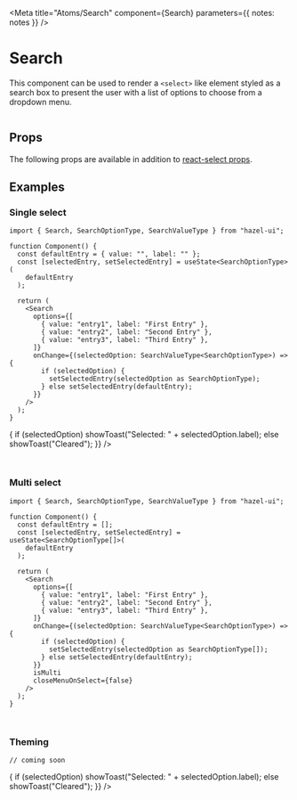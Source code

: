 
<Meta title="Atoms/Search" component={Search} parameters={{ notes: notes }} />

# Search

This component can be used to render a `<select>` like element styled as a
search box to present the user with a list of options to choose from a
dropdown menu.

![]()

## Props

The following props are available in addition to [react-select props][1].

<ArgsTable of={Search} />

## Examples

[]()

### Single select

```tsx
import { Search, SearchOptionType, SearchValueType } from "hazel-ui";

function Component() {
  const defaultEntry = { value: "", label: "" };
  const [selectedEntry, setSelectedEntry] = useState<SearchOptionType>(
    defaultEntry
  );

  return (
    <Search
      options={[
        { value: "entry1", label: "First Entry" },
        { value: "entry2", label: "Second Entry" },
        { value: "entry3", label: "Third Entry" },
      ]}
      onChange={(selectedOption: SearchValueType<SearchOptionType>) => {
        if (selectedOption) {
          setSelectedEntry(selectedOption as SearchOptionType);
        } else setSelectedEntry(defaultEntry);
      }}
    />
  );
}
```

<Search
  options={[
    { value: "entry1", label: "First Entry" },
    { value: "entry2", label: "Second Entry" },
    {
      value: "entry3",
      label:
        "Third Entry is a very very long entry that demonstrate text truncations in case of overflow. Decrease screen width to view truncation.",
    },
  ]}
  onChange={(selectedOption) => {
    if (selectedOption) showToast("Selected: " + selectedOption.label);
    else showToast("Cleared");
  }}
/>

<Toast />

![]()

![]()

### Multi select

```tsx
import { Search, SearchOptionType, SearchValueType } from "hazel-ui";

function Component() {
  const defaultEntry = [];
  const [selectedEntry, setSelectedEntry] = useState<SearchOptionType[]>(
    defaultEntry
  );

  return (
    <Search
      options={[
        { value: "entry1", label: "First Entry" },
        { value: "entry2", label: "Second Entry" },
        { value: "entry3", label: "Third Entry" },
      ]}
      onChange={(selectedOption: SearchValueType<SearchOptionType>) => {
        if (selectedOption) {
          setSelectedEntry(selectedOption as SearchOptionType[]);
        } else setSelectedEntry(defaultEntry);
      }}
      isMulti
      closeMenuOnSelect={false}
    />
  );
}
```

<Search
  options={[
    { value: "entry1", label: "First Entry" },
    { value: "entry2", label: "Second Entry" },
    { value: "entry3", label: "Third Entry" },
  ]}
  isMulti
  closeMenuOnSelect={false}
/>

![]()

![]()

### Theming

```tsx
// coming soon
```

<Search
  options={[
    { value: "entry1", label: "First Entry" },
    { value: "entry2", label: "Second Entry" },
    { value: "entry3", label: "Third Entry" },
    { value: "entry4", label: "Fourth Entry" },
    { value: "entry5", label: "Fifth Entry" },
    { value: "entry6", label: "Sixth Entry" },
  ]}
  onChange={(selectedOption) => {
    if (selectedOption) showToast("Selected: " + selectedOption.label);
    else showToast("Cleared");
  }}
/>

[1]: https://react-select.com/props
